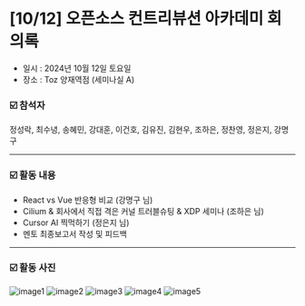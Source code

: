 # [10/12] 오픈소스 컨트리뷰션 아카데미 회의록

- 일시 : 2024년 10월 12일 토요일
- 장소 : Toz 양재역점 (세미나실 A)

### ☑️ 참석자

정성락, 최수녕, 송혜민, 강대훈, 이건호, 김유진, 김현우, 조하은, 정찬영, 정은지, 강명구

---

### ☑️ 활동 내용

- React vs Vue 반응형 비교 (강명구 님)
- Cilium & 회사에서 직접 격은 커널 트러블슈팅 & XDP 세미나 (조하은 님)
- Cursor AI 찍먹하기 (정은지 님)
- 멘토 최종보고서 작성 및 피드백

---

### ☑️ 활동 사진

![image1](./images/241012_1.jpg)
![image2](./images/241012_2.jpg)
![image3](./images/241012_3.jpg)
![image4](./images/241012_4.jpg)
![image5](./images/241012_5.jpg)
